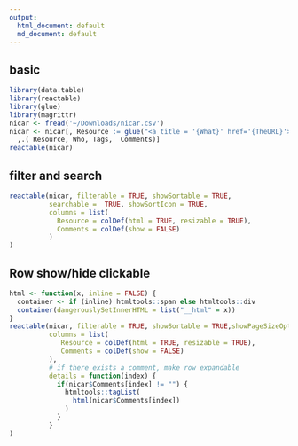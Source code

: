 ```yaml
---
output:
  html_document: default
  md_document: default
---
```


## basic 
```R
library(data.table)
library(reactable)
library(glue)
library(magrittr)
nicar <- fread('~/Downloads/nicar.csv')
nicar <- nicar[, Resource := glue("<a title = '{What}' href='{TheURL}'>{What}</a>",.envir = .SD)][
  ,.( Resource, Who, Tags,  Comments)]
reactable(nicar)
```

## filter and search
```R
reactable(nicar, filterable = TRUE, showSortable = TRUE, 
          searchable =  TRUE, showSortIcon = TRUE,
          columns = list(
            Resource = colDef(html = TRUE, resizable = TRUE),
            Comments = colDef(show = FALSE)
          )
) 


```

## Row show/hide clickable
```R
html <- function(x, inline = FALSE) {
  container <- if (inline) htmltools::span else htmltools::div
  container(dangerouslySetInnerHTML = list("__html" = x))
}
reactable(nicar, filterable = TRUE, showSortable = TRUE,showPageSizeOptions =T,
          columns = list(
             Resource = colDef(html = TRUE, resizable = TRUE),
             Comments = colDef(show = FALSE)
          ),
          # if there exists a comment, make row expandable
          details = function(index) {
            if(nicar$Comments[index] != "") {
              htmltools::tagList(
                html(nicar$Comments[index])
              )
            } 
          }
)
```
